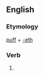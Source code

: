 ==English==

===Etymology===
[[puff]] + [[-eth]]

===Verb===
{{head|en|verb form}}

# {{en-archaic third-person singular of|puff}}
